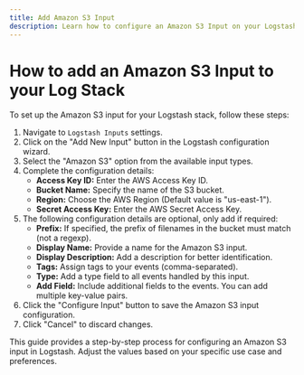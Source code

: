 ```yaml
---
title: Add Amazon S3 Input
description: Learn how to configure an Amazon S3 Input on your Logstash Instance
---
```


# How to add an Amazon S3 Input to your Log Stack

To set up the Amazon S3 input for your Logstash stack, follow these steps:

1. Navigate to `Logstash Inputs` settings.
2. Click on the "Add New Input" button in the Logstash configuration wizard.
3. Select the "Amazon S3" option from the available input types.
4. Complete the configuration details:
   - **Access Key ID:** Enter the AWS Access Key ID.
   - **Bucket Name:** Specify the name of the S3 bucket.
   - **Region:** Choose the AWS Region (Default value is "us-east-1").
   - **Secret Access Key:** Enter the AWS Secret Access Key.
5. The following configuration details are optional, only add if required:
   - **Prefix:** If specified, the prefix of filenames in the bucket must match (not a regexp).
   - **Display Name:** Provide a name for the Amazon S3 input.
   - **Display Description:** Add a description for better identification.
   - **Tags:** Assign tags to your events (comma-separated).
   - **Type:** Add a type field to all events handled by this input.
   - **Add Field:** Include additional fields to the events. You can add multiple key-value pairs.
5. Click the "Configure Input" button to save the Amazon S3 input configuration.
6. Click "Cancel" to discard changes.

This guide provides a step-by-step process for configuring an Amazon S3 input in Logstash. 
Adjust the values based on your specific use case and preferences.